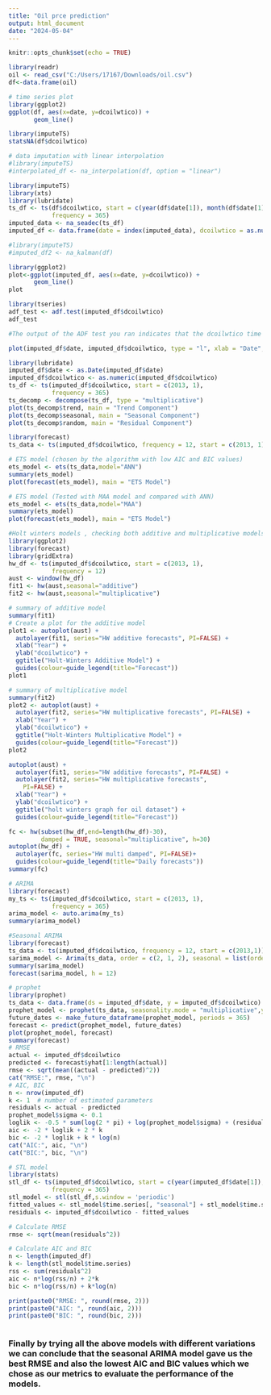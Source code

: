 ---
title: "Oil prce prediction"
output: html_document
date: "2024-05-04"
---

```{r setup, include=FALSE}
knitr::opts_chunk$set(echo = TRUE)
```

```{r}
library(readr)
oil <- read_csv("C:/Users/17167/Downloads/oil.csv")
df<-data.frame(oil)
```

```{r}
# time series plot 
library(ggplot2)
ggplot(df, aes(x=date, y=dcoilwtico)) +
       geom_line()
```
```{r}
library(imputeTS)
statsNA(df$dcoilwtico)
```
```{r}
# data imputation with linear interpolation
#library(imputeTS)
#interpolated_df <- na_interpolation(df, option = "linear")
```

```{r}
library(imputeTS)
library(xts)
library(lubridate)
ts_df <- ts(df$dcoilwtico, start = c(year(df$date[1]), month(df$date[1]), day(df$date[1])),
            frequency = 365)
imputed_data <- na_seadec(ts_df)
imputed_df <- data.frame(date = index(imputed_data), dcoilwtico = as.numeric(imputed_data))

```

```{r}
#library(imputeTS)
#imputed_df2 <- na_kalman(df)
```


```{r}
library(ggplot2)
plot<-ggplot(imputed_df, aes(x=date, y=dcoilwtico)) +
       geom_line()
plot
```

```{r}
library(tseries)
adf_test <- adf.test(imputed_df$dcoilwtico)
adf_test

#The output of the ADF test you ran indicates that the dcoilwtico time series in imputed_df is not stationary. This is suggested by the fact that the test statistic (Dickey-Fuller = -1.4754) is larger than the critical value at the 5% level for all common choices of the null hypothesis. The p-value of 0.8004 is also larger than the common significance level of 0.05, which further supports the notion that we cannot reject the null hypothesis of a unit root (i.e., non-stationarity).
```

```{r}
plot(imputed_df$date, imputed_df$dcoilwtico, type = "l", xlab = "Date", ylab = "Value")
```

```{r}
library(lubridate)
imputed_df$date <- as.Date(imputed_df$date)
imputed_df$dcoilwtico <- as.numeric(imputed_df$dcoilwtico)
ts_df <- ts(imputed_df$dcoilwtico, start = c(2013, 1),
            frequency = 365)
ts_decomp <- decompose(ts_df, type = "multiplicative")
plot(ts_decomp$trend, main = "Trend Component")
plot(ts_decomp$seasonal, main = "Seasonal Component")
plot(ts_decomp$random, main = "Residual Component")

```

```{r}
library(forecast)
ts_data <- ts(imputed_df$dcoilwtico, frequency = 12, start = c(2013, 1))
```

```{r}
# ETS model (chosen by the algorithm with low AIC and BIC values)
ets_model <- ets(ts_data,model="ANN")
summary(ets_model)
plot(forecast(ets_model), main = "ETS Model")
```

```{r}
# ETS model (Tested with MAA model and compared with ANN)
ets_model <- ets(ts_data,model="MAA")
summary(ets_model)
plot(forecast(ets_model), main = "ETS Model")
```

```{r}
#Holt winters models , checking both additive and multiplicative models and considering the model with lowest rmse.
library(ggplot2)
library(forecast)
library(gridExtra)
hw_df <- ts(imputed_df$dcoilwtico, start = c(2013, 1),
            frequency = 12)
aust <- window(hw_df)
fit1 <- hw(aust,seasonal="additive")
fit2 <- hw(aust,seasonal="multiplicative")
```

```{r}
# summary of additive model 
summary(fit1)
# Create a plot for the additive model
plot1 <- autoplot(aust) +
  autolayer(fit1, series="HW additive forecasts", PI=FALSE) +
  xlab("Year") +
  ylab("dcoilwtico") +
  ggtitle("Holt-Winters Additive Model") +
  guides(colour=guide_legend(title="Forecast"))
plot1
```

```{r}
# summary of multiplicative model
summary(fit2)
plot2 <- autoplot(aust) +
  autolayer(fit2, series="HW multiplicative forecasts", PI=FALSE) +
  xlab("Year") +
  ylab("dcoilwtico") +
  ggtitle("Holt-Winters Multiplicative Model") +
  guides(colour=guide_legend(title="Forecast"))
plot2
```

```{r}
autoplot(aust) +
  autolayer(fit1, series="HW additive forecasts", PI=FALSE) +
  autolayer(fit2, series="HW multiplicative forecasts",
    PI=FALSE) +
  xlab("Year") +
  ylab("dcoilwtico") +
  ggtitle("holt winters graph for oil dataset") +
  guides(colour=guide_legend(title="Forecast"))
```

```{r}
fc <- hw(subset(hw_df,end=length(hw_df)-30),
         damped = TRUE, seasonal="multiplicative", h=30)
autoplot(hw_df) +
  autolayer(fc, series="HW multi damped", PI=FALSE)+
  guides(colour=guide_legend(title="Daily forecasts"))
summary(fc)
```


```{r}
# ARIMA 
library(forecast)
my_ts <- ts(imputed_df$dcoilwtico, start = c(2013, 1),
            frequency = 365)
arima_model <- auto.arima(my_ts)
summary(arima_model)
```

```{r}
#Seasonal ARIMA
library(forecast)
ts_data <- ts(imputed_df$dcoilwtico, frequency = 12, start = c(2013,1))
sarima_model <- Arima(ts_data, order = c(2, 1, 2), seasonal = list(order = c(1, 1, 1), period = 12))
summary(sarima_model)
forecast(sarima_model, h = 12)

```



```{r}
# prophet
library(prophet)
ts_data <- data.frame(ds = imputed_df$date, y = imputed_df$dcoilwtico)
prophet_model <- prophet(ts_data, seasonality.mode = "multiplicative",yearly.seasonality=TRUE)
future_dates <- make_future_dataframe(prophet_model, periods = 365)
forecast <- predict(prophet_model, future_dates)
plot(prophet_model, forecast)
summary(forecast)
# RMSE
actual <- imputed_df$dcoilwtico
predicted <- forecast$yhat[1:length(actual)]
rmse <- sqrt(mean((actual - predicted)^2))
cat("RMSE:", rmse, "\n")
# AIC, BIC 
n <- nrow(imputed_df)
k <- 1  # number of estimated parameters
residuals <- actual - predicted
prophet_model$sigma <- 0.1
loglik <- -0.5 * sum(log(2 * pi) + log(prophet_model$sigma) + (residuals / prophet_model$sigma)^2)
aic <- -2 * loglik + 2 * k
bic <- -2 * loglik + k * log(n)
cat("AIC:", aic, "\n")
cat("BIC:", bic, "\n")

```


```{r}
# STL model
library(stats)
stl_df <- ts(imputed_df$dcoilwtico, start = c(year(imputed_df$date[1]), month(imputed_df$date[1]), day(imputed_df$date[1])),
            frequency = 365)
stl_model <- stl(stl_df,s.window = 'periodic')
fitted_values <- stl_model$time.series[, "seasonal"] + stl_model$time.series[, "trend"] + stl_model$time.series[, "remainder"]
residuals <- imputed_df$dcoilwtico - fitted_values

# Calculate RMSE
rmse <- sqrt(mean(residuals^2))

# Calculate AIC and BIC
n <- length(imputed_df)
k <- length(stl_model$time.series)
rss <- sum(residuals^2)
aic <- n*log(rss/n) + 2*k
bic <- n*log(rss/n) + k*log(n)

print(paste0("RMSE: ", round(rmse, 2)))
print(paste0("AIC: ", round(aic, 2)))
print(paste0("BIC: ", round(bic, 2)))



```
### Finally by trying all the above models with different variations we can conclude that the seasonal ARIMA model gave us the best RMSE and also the lowest AIC and BIC values which we chose as our metrics to evaluate the performance of the models.


